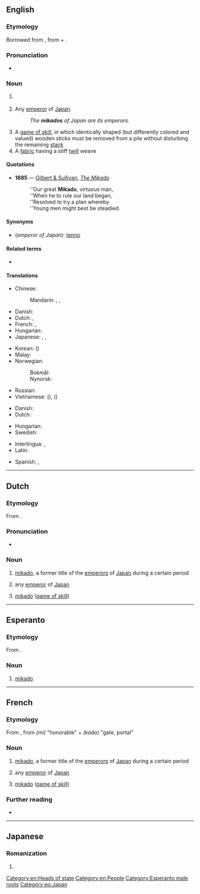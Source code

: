 {{also|Mikado|mikádó}}
==English==

===Etymology===
Borrowed from {{bor|en|ja|御門|tr=mikado|notext=1}}, from {{m|ja|御|tr=mi|t=honorable}} + {{m|ja|門|tr=kado|t=gate, portal}}.

===Pronunciation===
* {{rhymes|ɑːdəʊ|lang=en}}

===Noun===
{{en-noun}}

# {{lb|en|history}} {{n-g|A former title of the [[emperor]]s of [[Japan]] during a certain period.}}
# {{lb|en|literary}} Any [[emperor]] of [[Japan]].
#: ''The '''mikados''' of Japan are its emperors.''
# A [[game of skill]], in which identically shaped (but differently colored and valued) wooden sticks must be removed from a pile without disturbing the remaining [[stack]]
# A [[fabric]] having a stiff [[twill]] weave

====Quotations====
* '''1885''' — [[w:Gilbert and Sullivan|Gilbert & Sullivan]], ''[[s:The_Mikado|The Mikado]]''
*: ''Our great '''Mikado''', virtuous man,
*: ''When he to rule our land began,
*: ''Resolved to try a plan whereby
*: ''Young men might best be steadied.

====Synonyms====
* (''emperor of Japan''): [[tenno]]

====Related terms====
* {{l|en|Chrysanthemum Throne}}

====Translations====
{{trans-top|emperor of Japan}}
* Chinese:
*: Mandarin: {{t+|cmn|天皇|tr=tiānhuáng|sc=Hani}}, {{t+|cmn|皇帝|tr=huángdì|sc=Hani}}, {{t+|cmn|帝|tr=dì|sc=Hani}}
* Danish: {{t|da|mikado|c}} {{qualifier|archaic}}
* Dutch: {{t|nl|[[Japans]]e [[keizer]]|m}}, {{t+|nl|mikado|m}}
* French: {{t|fr|[[empereur]] [[Japonais]]|m}}, {{t+|fr|mikado|m}}
* Hungarian: {{t|hu|mikádó}}
* Japanese: {{t+|ja|帝|tr=みかど, mikado}}, {{t|ja|御門|tr=みかど, mikado}}, {{t+|ja|天皇|tr=てんのう, tennō}}
{{trans-mid}}
* Korean: {{t+|ko|천황}} ({{t+|ko|天皇|sc=Hani}})
* Malay: {{t|ms|mikado}}
* Norwegian:
*: Bokmål: {{t|nb|mikado|m}}
*: Nynorsk: {{t|nn|mikado|m}}
* Russian: {{t+|ru|мика́до|m}}
* Vietnamese: {{t|vi|Ngự Môn}} ({{t|vi|御門|sc=Hani}}), {{t|vi|Nhật hoàng}} ({{t|vi|日皇|sc=Hani}})
{{trans-bottom}}

{{trans-top|a game of skill}}
* Danish: {{t|da|mikado}}
* Dutch: {{t+|nl|mikado|m}}
{{trans-mid}}
* Hungarian: {{t|hu|mikádó}}
* Swedish: {{t+|sv|plockepinn|n}}
{{trans-bottom}}

{{checktrans-top}}
* Interlingua: {{t-check|ia|imperator}}, {{t-check|ia|mikado}}
* Latin: {{t-check|la|imperator}} {{attention|la|2=was "[[imperator]] -is"}}
{{trans-mid}}
* Spanish: {{t-check|es|emperador}}, {{t-check|es|micado}}
{{trans-bottom}}

[[Category:en:Heads of state]]
[[Category:en:People]]

----

==Dutch==

===Etymology===
From {{der|nl|ja|御門}}.

===Pronunciation===
* {{audio|Nl-mikado.ogg|Audio|lang=nl}}

===Noun===
{{nl-noun|m|-'s|mikadootje}}

# {{lb|nl|history}} [[#English|mikado]], a former title of the [[emperor]]s of [[Japan]] during a certain period
# {{lb|nl|literary}} any [[emperor]] of [[Japan]]
# [[#English|mikado]] ([[game of skill]])

----

==Esperanto==

===Etymology===
From {{etyl|ja|eo}} {{m|ja|sc=Jpan|みかど|tr=mikado}}.

===Noun===
{{eo-head}}

# [[#English|mikado]]

[[Category:Esperanto male roots]]
[[Category:eo:Japan]]

----

==French==

===Etymology===
From {{etyl|ja|fr}}, from ''(mi)'' "honorable" + ''(kado)'' "gate, portal"

===Noun===
{{fr-noun|m}}

# {{lb|fr|history}} [[#English|mikado]], a former title of the [[emperor]]s of [[Japan]] during a certain period
# {{lb|fr|literary}} any [[emperor]] of [[Japan]]
# [[#English|mikado]] ([[game of skill]])

===Further reading===
* {{R:TLFi}}

----

==Japanese==

===Romanization===
{{ja-romaji}}

# {{ja-romanization of|みかど}}